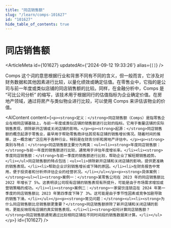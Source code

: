 ```yaml
---
title: "同店销售额"
slug: "/learn/comps-101627"
id: "101627"
hide_table_of_contents: true
---
```



# 同店销售额

<ArticleMeta id={101627} updatedAt={'2024-09-12 19:33:26'} alias={`[]`} />
<div className='border-solid border-b border-t-0 my-4 border-[var(--ifm-color-gray-300)]' />

Comps 这个词的意思根据行业和背景不同有不同的含义，但一般而言，它涉及对财务数据和其他因素进行比较，以量化绩效或确定估值。在零售业中，它指的是公司与前一年度或类似店铺的同店销售额的比较。同样，在金融分析中，Comps 是 “可比公司分析” 的缩写，该技术用于根据同行的估值指标为企业确定价值。在房地产领域，通过将房产与类似物业进行比较，可以使用 Comps 来评估该物业的价值。

<AIContent content={`<p><strong>定义：</strong>同店销售额（Comps）是指零售企业在相同店铺基础上，与前一年度或类似店铺的销售额进行比较的指标。它用于衡量店铺的实际销售表现，排除新开店铺或关闭店铺的影响。</p><p><strong>起源：</strong>同店销售额的概念起源于零售业，最早用于帮助零售商评估其现有店铺的销售增长情况。随着时间的推移，这一概念被广泛应用于各种行业，特别是在财务分析和房地产评估中。</p><p><strong>类别与特点：</strong>同店销售额主要分为两类：<ul><li><strong>年度同店销售额：</strong>与前一年度的销售额进行比较，通常用于评估年度增长率。</li><li><strong>季度同店销售额：</strong>与前一季度的销售额进行比较，帮助企业了解短期销售趋势。</li></ul>同店销售额的特点包括：<ul><li>排除新开店铺和关闭店铺的影响，提供更准确的销售表现。</li><li>帮助企业识别销售增长或下降的原因。</li><li>在财务报告中常用，便于投资者和分析师评估企业的经营状况。</li></ul></p><p><strong>具体案例：</strong><ul><li><strong>案例一：</strong>某零售公司在 2023 年的同店销售额比 2022 年增长了 5%。这表明该公司现有店铺的销售表现有所提升，可能是由于市场需求增加或营销策略的成功。</li><li><strong>案例二：</strong>一家餐饮连锁店在 2024 年第一季度的同店销售额比 2023 年第四季度下降了 3%。这可能是由于季节性因素或竞争加剧导致的销售下滑。</li></ul></p><p><strong>常见问题：</strong><ul><li><strong>为什么同店销售额比总销售额更重要？</strong>同店销售额排除了新开店铺和关闭店铺的影响，更能反映现有店铺的真实销售表现。</li><li><strong>如何计算同店销售额？</strong>同店销售额通常通过比较相同店铺在不同时间段的销售数据来计算。</li></ul></p>`} id={101627} />
